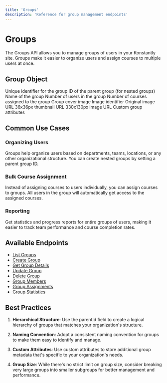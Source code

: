 ```yaml
---
title: 'Groups'
description: 'Reference for group management endpoints'
---
```


# Groups

The Groups API allows you to manage groups of users in your Konstantly site. Groups make it easier to organize users and assign courses to multiple users at once.

## Group Object

<ResponseField name="Group" type="object">
    <Expandable title="Properties">
        <ResponseField name="id" type="integer">
            Unique identifier for the group
        </ResponseField>
        <ResponseField name="parentId" type="integer" optional>
            ID of the parent group (for nested groups)
        </ResponseField>
        <ResponseField name="name" type="string">
            Name of the group
        </ResponseField>
        <ResponseField name="usersCount" type="integer">
            Number of users in the group
        </ResponseField>
        <ResponseField name="coursesCount" type="integer">
            Number of courses assigned to the group
        </ResponseField>
        <ResponseField name="image" type="object" optional>
            Group cover image
            <Expandable title="Image properties">
                <ResponseField name="id" type="integer">
                    Image identifier
                </ResponseField>
                <ResponseField name="original" type="string">
                    Original image URL
                </ResponseField>
                <ResponseField name="mini" type="string">
                    36x36px thumbnail URL
                </ResponseField>
                <ResponseField name="small" type="string">
                    330x130px image URL
                </ResponseField>
            </Expandable>
        </ResponseField>
        <ResponseField name="attributes" type="object" optional>
            Custom group attributes
        </ResponseField>
    </Expandable>
</ResponseField>

## Common Use Cases

### Organizing Users
Groups help organize users based on departments, teams, locations, or any other organizational structure. You can create nested groups by setting a parent group ID.

### Bulk Course Assignment
Instead of assigning courses to users individually, you can assign courses to groups. All users in the group will automatically get access to the assigned courses.

### Reporting
Get statistics and progress reports for entire groups of users, making it easier to track team performance and course completion rates.

## Available Endpoints

- [List Groups](/api-reference/groups/get-groups)
- [Create Group](/api-reference/groups/create-group)
- [Get Group Details](/api-reference/groups/get-group)
- [Update Group](/api-reference/groups/update-group)
- [Delete Group](/api-reference/groups/delete-group)
- [Group Members](/api-reference/groups/members)
- [Group Assignments](/api-reference/groups/assignments)
- [Group Statistics](/api-reference/groups/statistics)

## Best Practices

1. **Hierarchical Structure**: Use the parentId field to create a logical hierarchy of groups that matches your organization's structure.

2. **Naming Convention**: Adopt a consistent naming convention for groups to make them easy to identify and manage.

3. **Custom Attributes**: Use custom attributes to store additional group metadata that's specific to your organization's needs.

4. **Group Size**: While there's no strict limit on group size, consider breaking very large groups into smaller subgroups for better management and performance.